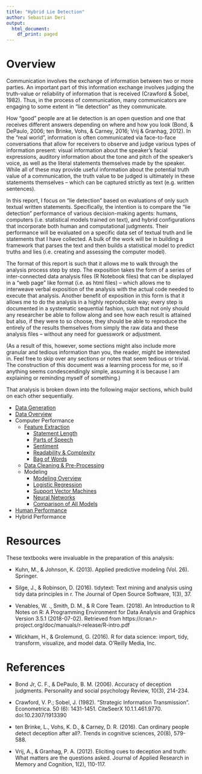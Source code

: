 ---
title: "Hybrid Lie Detection"
author: Sebastian Deri
output:
  html_document:
    df_print: paged
---

# Overview

Communication involves the exchange of information between two or more
parties. An important part of this information exchange involves judging the
truth-value or reliability of information that is received
(Crawford & Sobel, 1982). Thus, in the process of communication,
many communicators are engaging to some extent in "lie detection"
as they communicate.

How "good" people are at lie detection is an open question and one that
receives different answers depending on where and how you look (Bond, & DePaulo,
2006; ten Brinke, Vohs, & Carney, 2016; Vrij & Granhag, 2012). In the "real world",
information is often communicated via face-to-face conversations that
allow for receivers to observe and judge various types of information present:
visual information about the speaker's facial expressions, auditory information
about the tone and pitch of the speaker's voice, as well as the literal statements
themselves made by the speaker. While all of these may provide useful information
about the potential truth value of a communication, the truth value to be
judged is ultimately in these statements themselves -- which can be captured
strictly as text (e.g. written sentences).

In this report, I focus on "lie detection" based on evaluations of only
such textual written statements. Specifically, the intention is to
compare the "lie detection" performance of various decision-making agents:
humans, computers (i.e. statistical models trained on text), and
hybrid configurations that incorporate both human and computational
judgments. Their performance will be evaluated on a specific data set of textual
truth and lie statements that I have collected. A bulk of the work will be in
building a framework that parses the text and then builds a statistical model
to predict truths and lies (i.e. creating and assessing the computer model). 

The format of this report is such that it allows me to walk through
the analysis process step by step. The exposition takes the form of a series of
inter-connected data analysis files (R Notebook files) that can be displayed
in a "web page" like format (i.e. as html files) -- which allows me to interweave 
verbal exposition of the analysis with the actual code needed to execute that analysis.
Another benefit of exposition in this form is that it allows me to do the
analysis in a highly reproducible way; every step is documented in
a systematic sequential fashion, such that not only should any researcher
be able to follow along and see how each result is attained but also, if they
were to so choose, they should be able to reproduce the entirely of the results
themselves from simply the raw data and these analysis files -- without any need for
guesswork or adjustment.

(As a result of this, however, some sections might also include more granular
and tedious information than you, the reader, might be interested in.
Feel free to skip over any sections or notes that seem tedious or trivial.
The construction of this document was a learning process for me,
so if anything seems condescendingly simple, assuming it is because I am
explaining or reminding myself of something.)

That analysis is broken down into the following major sections, which
build on each other sequentially.

* [Data Generation](./hld_DATAGEN.html)
* [Data Overview](./hld_DATAOVERVIEW.html)
* Computer Performance
    + [Feature Extraction](./hld_FEATURE_overview.html)
        + [Statement Length](./hld_FEATURE_length.html)
        + [Parts of Speech](./hld_FEATURE_pos.html)
        + [Sentiment](./hld_FEATURE_sent.html)
        + [Readability & Complexity](./hld_FEATURE_complex.html)
        + [Bag of Words](./hld_FEATURE_words.html)
    + [Data Cleaning & Pre-Processing](./hld_CLEAN.html)
    + Modeling
        + [Modeling Overview](./hld_MODEL_overview.html)
        + [Logistic Regression](./hld_MODEL_logistic.html)
        + [Support Vector Machines](./hld_MODEL_svm.html)
        + [Neural Networks](/.hld_MODEL_neural.html)
        + [Comparison of All Models](./hld_MODEL_comparison.html)
* [Human Performance](./hld_HUMAN_perf.html)
* Hybrid Performance


# Resources

These textbooks were invaluable in the preparation of this analysis:

* Kuhn, M., & Johnson, K. (2013). Applied predictive modeling (Vol. 26). Springer.

* Silge, J., & Robinson, D. (2016). tidytext: Text mining and analysis using 
tidy data principles in r. The Journal of Open Source Software, 1(3), 37.

* Venables, W. ., Smith, D. M., & R Core Team. (2018). An Introduction to R 
Notes on R: A Programming Environment for Data Analysis and Graphics Version 
3.5.1 (2018-07-02). Retrieved from 
https://cran.r-project.org/doc/manuals/r-release/R-intro.pdf

* Wickham, H., & Grolemund, G. (2016). R for data science: import, tidy, 
transform, visualize, and model data. O'Reilly Media, Inc.


# References

* Bond Jr, C. F., & DePaulo, B. M. (2006). Accuracy of deception judgments.
Personality and social psychology Review, 10(3), 214-234.

* Crawford, V. P.; Sobel, J. (1982). "Strategic Information Transmission".
Econometrica. 50 (6): 1431-1451. CiteSeerX 10.1.1.461.9770. doi:10.2307/1913390

* ten Brinke, L., Vohs, K. D., & Carney, D. R. (2016). Can ordinary people 
detect deception after all?. Trends in cognitive sciences, 20(8), 579-588.

* Vrij, A., & Granhag, P. A. (2012). Eliciting cues to deception and truth:
What matters are the questions asked. Journal of Applied Research in Memory
and Cognition, 1(2), 110-117.